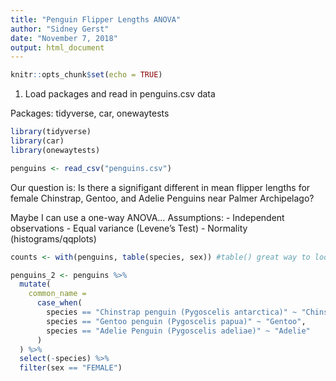```yaml
---
title: "Penguin Flipper Lengths ANOVA"
author: "Sidney Gerst"
date: "November 7, 2018"
output: html_document
---
```


```r
knitr::opts_chunk$set(echo = TRUE)
```

1. Load packages and read in penguins.csv data

Packages: tidyverse, car, onewaytests

```r

library(tidyverse)
library(car)
library(onewaytests)

penguins <- read_csv("penguins.csv")

```

Our question is: Is there a signifigant different in mean flipper lengths for female Chinstrap, Gentoo, and Adelie Penguins near Palmer Archipelago?

Maybe I can use a one-way ANOVA...
Assumptions:
- Independent observations
- Equal variance (Levene's Test)
- Normality (histograms/qqplots)

```r

counts <- with(penguins, table(species, sex)) #table() great way to look at factors with different values

penguins_2 <- penguins %>%
  mutate(
    common_name = 
      case_when(
        species == "Chinstrap penguin (Pygoscelis antarctica)" ~ "Chinstrap",
        species == "Gentoo penguin (Pygoscelis papua)" ~ "Gentoo",
        species == "Adelie Penguin (Pygoscelis adeliae)" ~ "Adelie"
      )
  ) %>%
  select(-species) %>%
  filter(sex == "FEMALE")

```


